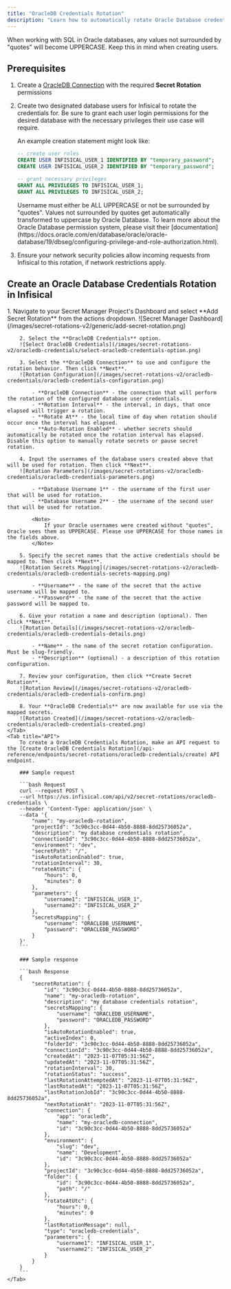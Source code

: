 ```yaml
---
title: "OracleDB Credentials Rotation"
description: "Learn how to automatically rotate Oracle Database credentials."
---
```


<Info>
    When working with SQL in Oracle databases, any values not surrounded by "quotes" will become UPPERCASE. Keep this in mind when creating users.
</Info>

## Prerequisites

1. Create a [OracleDB Connection](/integrations/app-connections/oracledb) with the required **Secret Rotation** permissions
2. Create two designated database users for Infisical to rotate the credentials for. Be sure to grant each user login permissions for the desired database with the necessary privileges their use case will require.

    An example creation statement might look like:
    ```SQL
    -- create user roles
    CREATE USER INFISICAL_USER_1 IDENTIFIED BY "temporary_password";
    CREATE USER INFISICAL_USER_2 IDENTIFIED BY "temporary_password";

    -- grant necessary privileges
    GRANT ALL PRIVILEGES TO INFISICAL_USER_1;
    GRANT ALL PRIVILEGES TO INFISICAL_USER_2;
    ```

    <Note>
      Username must either be ALL UPPERCASE or not be surrounded by "quotes". Values not surrounded by quotes get automatically transformed to uppercase by Oracle Database.
    </Note>

    <Tip>
        To learn more about the Oracle Database permission system, please visit their [documentation](https://docs.oracle.com/en/database/oracle/oracle-database/19/dbseg/configuring-privilege-and-role-authorization.html).
    </Tip>

3. Ensure your network security policies allow incoming requests from Infisical to this rotation, if network restrictions apply.

## Create an Oracle Database Credentials Rotation in Infisical

<Tabs>
    <Tab title="Infisical UI">
        1. Navigate to your Secret Manager Project's Dashboard and select **Add Secret Rotation** from the actions dropdown.
        ![Secret Manager Dashboard](/images/secret-rotations-v2/generic/add-secret-rotation.png)

        2. Select the **OracleDB Credentials** option.
        ![Select OracleDB Credentials](/images/secret-rotations-v2/oracledb-credentials/select-oracledb-credentials-option.png)

        3. Select the **OracleDB Connection** to use and configure the rotation behavior. Then click **Next**.
        ![Rotation Configuration](/images/secret-rotations-v2/oracledb-credentials/oracledb-credentials-configuration.png)

            - **OracleDB Connection** - the connection that will perform the rotation of the configured database user credentials.
            - **Rotation Interval** - the interval, in days, that once elapsed will trigger a rotation.
            - **Rotate At** - the local time of day when rotation should occur once the interval has elapsed.
            - **Auto-Rotation Enabled** - whether secrets should automatically be rotated once the rotation interval has elapsed. Disable this option to manually rotate secrets or pause secret rotation.

        4. Input the usernames of the database users created above that will be used for rotation. Then click **Next**.
        ![Rotation Parameters](/images/secret-rotations-v2/oracledb-credentials/oracledb-credentials-parameters.png)

            - **Database Username 1** - the username of the first user that will be used for rotation.
            - **Database Username 2** - the username of the second user that will be used for rotation.

            <Note>
                If your Oracle usernames were created without "quotes", Oracle sees them as UPPERCASE. Please use UPPERCASE for those names in the fields above.
            </Note>

        5. Specify the secret names that the active credentials should be mapped to. Then click **Next**.
        ![Rotation Secrets Mapping](/images/secret-rotations-v2/oracledb-credentials/oracledb-credentials-secrets-mapping.png)

            - **Username** - the name of the secret that the active username will be mapped to.
            - **Password** - the name of the secret that the active password will be mapped to.

        6. Give your rotation a name and description (optional). Then click **Next**.
        ![Rotation Details](/images/secret-rotations-v2/oracledb-credentials/oracledb-credentials-details.png)

            - **Name** - the name of the secret rotation configuration. Must be slug-friendly.
            - **Description** (optional) - a description of this rotation configuration.

        7. Review your configuration, then click **Create Secret Rotation**.
        ![Rotation Review](/images/secret-rotations-v2/oracledb-credentials/oracledb-credentials-confirm.png)

        8. Your **OracleDB Credentials** are now available for use via the mapped secrets.
        ![Rotation Created](/images/secret-rotations-v2/oracledb-credentials/oracledb-credentials-created.png)
    </Tab>
    <Tab title="API">
        To create a OracleDB Credentials Rotation, make an API request to the [Create OracleDB Credentials Rotation](/api-reference/endpoints/secret-rotations/oracledb-credentials/create) API endpoint.

        ### Sample request

        ```bash Request
        curl --request POST \
        --url https://us.infisical.com/api/v2/secret-rotations/oracledb-credentials \
        --header 'Content-Type: application/json' \
        --data '{
            "name": "my-oracledb-rotation",
            "projectId": "3c90c3cc-0d44-4b50-8888-8dd25736052a",
            "description": "my database credentials rotation",
            "connectionId": "3c90c3cc-0d44-4b50-8888-8dd25736052a",
            "environment": "dev",
            "secretPath": "/",
            "isAutoRotationEnabled": true,
            "rotationInterval": 30,
            "rotateAtUtc": {
                "hours": 0,
                "minutes": 0
            },
            "parameters": {
                "username1": "INFISICAL_USER_1",
                "username2": "INFISICAL_USER_2"
            },
            "secretsMapping": {
                "username": "ORACLEDB_USERNAME",
                "password": "ORACLEDB_PASSWORD"
            }
        }'
        ```

        ### Sample response

        ```bash Response
        {
            "secretRotation": {
                "id": "3c90c3cc-0d44-4b50-8888-8dd25736052a",
                "name": "my-oracledb-rotation",
                "description": "my database credentials rotation",
                "secretsMapping": {
                    "username": "ORACLEDB_USERNAME",
                    "password": "ORACLEDB_PASSWORD"
                },
                "isAutoRotationEnabled": true,
                "activeIndex": 0,
                "folderId": "3c90c3cc-0d44-4b50-8888-8dd25736052a",
                "connectionId": "3c90c3cc-0d44-4b50-8888-8dd25736052a",
                "createdAt": "2023-11-07T05:31:56Z",
                "updatedAt": "2023-11-07T05:31:56Z",
                "rotationInterval": 30,
                "rotationStatus": "success",
                "lastRotationAttemptedAt": "2023-11-07T05:31:56Z",
                "lastRotatedAt": "2023-11-07T05:31:56Z",
                "lastRotationJobId": "3c90c3cc-0d44-4b50-8888-8dd25736052a",
                "nextRotationAt": "2023-11-07T05:31:56Z",
                "connection": {
                    "app": "oracledb",
                    "name": "my-oracledb-connection",
                    "id": "3c90c3cc-0d44-4b50-8888-8dd25736052a"
                },
                "environment": {
                    "slug": "dev",
                    "name": "Development",
                    "id": "3c90c3cc-0d44-4b50-8888-8dd25736052a"
                },
                "projectId": "3c90c3cc-0d44-4b50-8888-8dd25736052a",
                "folder": {
                    "id": "3c90c3cc-0d44-4b50-8888-8dd25736052a",
                    "path": "/"
                },
                "rotateAtUtc": {
                    "hours": 0,
                    "minutes": 0
                },
                "lastRotationMessage": null,
                "type": "oracledb-credentials",
                "parameters": {
                    "username1": "INFISICAL_USER_1",
                    "username2": "INFISICAL_USER_2"
                }
            }
        }
        ```
    </Tab>
</Tabs>
